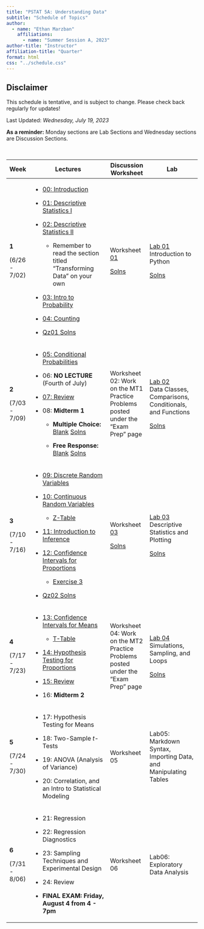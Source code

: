 ```yaml
---
title: "PSTAT 5A: Understanding Data"
subtitle: "Schedule of Topics"
author:
  - name: "Ethan Marzban"
    affiliations:
      - name: "Summer Session A, 2023"
author-title: "Instructor"
affiliation-title: "Quarter"
format: html
css: "../schedule.css"
---
```


::: callout-caution
## Disclaimer

This schedule is tentative, and is subject to change. Please check back regularly for updates!
:::

Last Updated: *Wednesday, July 19, 2023*\

**As a reminder:** Monday sections are Lab Sections and Wednesday sections are Discussion Sections.

\

+---------------+--------------------------------------------------------------------------------------------------------------------------------------------------------------------------------------------------------------------------------------------+-----------------------------------------------------------------------------------------------------------------+------------------------------------------------------------------------------------------------------------------------------------------------------------+
| Week          | Lectures                                                                                                                                                                                                                                   | Discussion Worksheet                                                                                            | Lab                                                                                                                                                        |
+===============+============================================================================================================================================================================================================================================+=================================================================================================================+============================================================================================================================================================+
| **1**         | -   <a href = "Lectures/Lecture00/Lec00.qmd" class = "button label-outline" target = "_blank">00: Introduction</a>                                                                                                                         | Worksheet <a href = "../Files/Wkshts/Wksht01_Blank.pdf" class = "button label-outline" target = "_blank">01</a> | <a href = "Labs/Lab01/lab01.qmd" class = "button label-outline" target = "_blank">Lab 01</a> <br /> Introduction to Python                                 |
|               |                                                                                                                                                                                                                                            |                                                                                                                 |                                                                                                                                                            |
| (6/26 - 7/02) | -   <a href = "Lectures/Lecture01/Lec01.qmd" class = "button label-outline" target = "_blank">01: Descriptive Statistics I</a>                                                                                                             | <a href = "../Files/Wkshts/Wksht01_Solns.pdf" class = "button label-outline" target = "_blank">Solns</a>        | <a href = "../Files/Labs/Lab01_Solns.pdf" class = "button label-outline" target = "_blank">Solns</a>                                                       |
|               |                                                                                                                                                                                                                                            |                                                                                                                 |                                                                                                                                                            |
|               | -   <a href = "Lectures/Lecture02/Lec02.qmd" class = "button label-outline" target = "_blank">02: Descriptive Statistics II</a>                                                                                                            |                                                                                                                 |                                                                                                                                                            |
|               |                                                                                                                                                                                                                                            |                                                                                                                 |                                                                                                                                                            |
|               |     -   Remember to read the section titled "Transforming Data" on your own                                                                                                                                                                |                                                                                                                 |                                                                                                                                                            |
|               |                                                                                                                                                                                                                                            |                                                                                                                 |                                                                                                                                                            |
|               | -   <a href = "Lectures/Lecture03/Lec03.qmd" class = "button label-outline" target = "_blank">03: Intro to Probability</a>                                                                                                                 |                                                                                                                 |                                                                                                                                                            |
|               |                                                                                                                                                                                                                                            |                                                                                                                 |                                                                                                                                                            |
|               | -   <a href = "Lectures/Lecture04/Lec04.qmd" class = "button label-outline" target = "_blank">04: Counting</a>                                                                                                                             |                                                                                                                 |                                                                                                                                                            |
|               |                                                                                                                                                                                                                                            |                                                                                                                 |                                                                                                                                                            |
|               | -   <a href = "../Files/QzSolns/Qz01_solns.pdf" class = "button label-outline" target = "_blank">Qz01 Solns</a>                                                                                                                            |                                                                                                                 |                                                                                                                                                            |
+---------------+--------------------------------------------------------------------------------------------------------------------------------------------------------------------------------------------------------------------------------------------+-----------------------------------------------------------------------------------------------------------------+------------------------------------------------------------------------------------------------------------------------------------------------------------+
| **2**         | -   <a href = "Lectures/Lecture05/Lec05.qmd" class = "button label-outline" target = "_blank">05: Conditional Probabilities</a>                                                                                                            | Worksheet 02: Work on the MT1 Practice Problems posted under the "Exam Prep" page                               | <a href = "Labs/Lab02/lab02.qmd" class = "button label-outline" target = "_blank">Lab 02</a> <br /> Data Classes, Comparisons, Conditionals, and Functions |
|               |                                                                                                                                                                                                                                            |                                                                                                                 |                                                                                                                                                            |
| (7/03 - 7/09) | -   06: **NO LECTURE** (Fourth of July)                                                                                                                                                                                                    |                                                                                                                 | <a href = "../Files/Labs/Lab02_Solns.pdf" class = "button label-outline" target = "_blank">Solns</a>                                                       |
|               |                                                                                                                                                                                                                                            |                                                                                                                 |                                                                                                                                                            |
|               | -   <a href = "Lectures/MT1Rev/mt1_rev_slides.qmd" class = "button label-outline" target = "_blank">07: Review</a>                                                                                                                         |                                                                                                                 |                                                                                                                                                            |
|               |                                                                                                                                                                                                                                            |                                                                                                                 |                                                                                                                                                            |
|               | -   08: **Midterm 1**                                                                                                                                                                                                                      |                                                                                                                 |                                                                                                                                                            |
|               |                                                                                                                                                                                                                                            |                                                                                                                 |                                                                                                                                                            |
|               |     -   **Multiple Choice:** <a href = "../Files/Exams/MT1/MC_Blank.pdf" class = "button label-outline" target = "_blank">Blank</a> <a href = "../Files/Exams/MT1/MC_Solns.pdf" class = "button label-outline" target = "_blank">Solns</a> |                                                                                                                 |                                                                                                                                                            |
|               |                                                                                                                                                                                                                                            |                                                                                                                 |                                                                                                                                                            |
|               |     -   **Free Response:** <a href = "../Files/Exams/MT1/FR_Blank.pdf" class = "button label-outline" target = "_blank">Blank</a> <a href = "../Files/Exams/MT1/FR_Solns.pdf" class = "button label-outline" target = "_blank">Solns</a>   |                                                                                                                 |                                                                                                                                                            |
+---------------+--------------------------------------------------------------------------------------------------------------------------------------------------------------------------------------------------------------------------------------------+-----------------------------------------------------------------------------------------------------------------+------------------------------------------------------------------------------------------------------------------------------------------------------------+
| **3**         | -   <a href = "Lectures/Lecture09/Lec09.qmd" class = "button label-outline" target = "_blank">09: Discrete Random Variables</a>                                                                                                            | Worksheet <a href = "../Files/Wkshts/Wksht03_Blank.pdf" class = "button label-outline" target = "_blank">03</a> | <a href = "Labs/Lab03/lab03.qmd" class = "button label-outline" target = "_blank">Lab 03</a> <br /> Descriptive Statistics and Plotting                    |
|               |                                                                                                                                                                                                                                            |                                                                                                                 |                                                                                                                                                            |
| (7/10 - 7/16) | -   <a href = "Lectures/Lecture10/Lec10.qmd" class = "button label-outline" target = "_blank">10: Continuous Random Variables</a>                                                                                                          | <a href = "../Files/Wkshts/Wksht03_Solns.pdf" class = "button label-outline" target = "_blank">Solns</a>        | <a href = "../Files/Labs/Lab03_Solns.pdf" class = "button label-outline" target = "_blank">Solns</a>                                                       |
|               |                                                                                                                                                                                                                                            |                                                                                                                 |                                                                                                                                                            |
|               |     -   <a href = "../Files/Tables/Z_Table.pdf" class = "button label-outline" target = "_blank">Z-Table</a>                                                                                                                               |                                                                                                                 |                                                                                                                                                            |
|               |                                                                                                                                                                                                                                            |                                                                                                                 |                                                                                                                                                            |
|               | -   <a href = "Lectures/Lecture11/Lec11.qmd" class = "button label-outline" target = "_blank">11: Introduction to Inference</a>                                                                                                            |                                                                                                                 |                                                                                                                                                            |
|               |                                                                                                                                                                                                                                            |                                                                                                                 |                                                                                                                                                            |
|               | -   <a href = "Lectures/Lecture12/Lec12.qmd" class = "button label-outline" target = "_blank">12: Confidence Intervals for Proportions</a>                                                                                                 |                                                                                                                 |                                                                                                                                                            |
|               |                                                                                                                                                                                                                                            |                                                                                                                 |                                                                                                                                                            |
|               |     -   <a href = "../Files/Lec_Ex/Lec12_Ex3.pdf" class = "button label-outline" target = "_blank">Exercise 3</a>                                                                                                                          |                                                                                                                 |                                                                                                                                                            |
|               |                                                                                                                                                                                                                                            |                                                                                                                 |                                                                                                                                                            |
|               | -   <a href = "../Files/QzSolns/Qz02_solns.pdf" class = "button label-outline" target = "_blank">Qz02 Solns</a>                                                                                                                            |                                                                                                                 |                                                                                                                                                            |
+---------------+--------------------------------------------------------------------------------------------------------------------------------------------------------------------------------------------------------------------------------------------+-----------------------------------------------------------------------------------------------------------------+------------------------------------------------------------------------------------------------------------------------------------------------------------+
| **4**         | -   <a href = "Lectures/Lecture13/Lec13.qmd" class = "button label-outline" target = "_blank">13: Confidence Intervals for Means</a>                                                                                                       | Worksheet 04: Work on the MT2 Practice Problems posted under the "Exam Prep" page                               | <a href = "Labs/Lab04/lab04.qmd" class = "button label-outline" target = "_blank">Lab 04</a> <br /> Simulations, Sampling, and Loops                       |
|               |                                                                                                                                                                                                                                            |                                                                                                                 |                                                                                                                                                            |
| (7/17 - 7/23) |     -   <a href = "../Files/Tables/T_Table.pdf" class = "button label-outline" target = "_blank">T-Table</a>                                                                                                                               |                                                                                                                 | <a href = "../Files/Labs/Lab04_Solns.pdf" class = "button label-outline" target = "_blank">Solns</a>                                                       |
|               |                                                                                                                                                                                                                                            |                                                                                                                 |                                                                                                                                                            |
|               | -   <a href = "Lectures/Lecture14/Lec14.qmd" class = "button label-outline" target = "_blank">14: Hypothesis Testing for Proportions</a>                                                                                                   |                                                                                                                 |                                                                                                                                                            |
|               |                                                                                                                                                                                                                                            |                                                                                                                 |                                                                                                                                                            |
|               | -   <a href = "Lectures/MT2Rev/mt2rev.qmd" class = "button label-outline" target = "_blank">15: Review</a>                                                                                                                                 |                                                                                                                 |                                                                                                                                                            |
|               |                                                                                                                                                                                                                                            |                                                                                                                 |                                                                                                                                                            |
|               | -   16: **Midterm 2**                                                                                                                                                                                                                      |                                                                                                                 |                                                                                                                                                            |
+---------------+--------------------------------------------------------------------------------------------------------------------------------------------------------------------------------------------------------------------------------------------+-----------------------------------------------------------------------------------------------------------------+------------------------------------------------------------------------------------------------------------------------------------------------------------+
| **5**         | -   17: Hypothesis Testing for Means                                                                                                                                                                                                       | Worksheet 05                                                                                                    | Lab05: Markdown Syntax, Importing Data, and Manipulating Tables                                                                                            |
|               |                                                                                                                                                                                                                                            |                                                                                                                 |                                                                                                                                                            |
| (7/24 - 7/30) | -   18: Two-Sample *t*-Tests                                                                                                                                                                                                               |                                                                                                                 |                                                                                                                                                            |
|               |                                                                                                                                                                                                                                            |                                                                                                                 |                                                                                                                                                            |
|               | -   19: ANOVA (Analysis of Variance)                                                                                                                                                                                                       |                                                                                                                 |                                                                                                                                                            |
|               |                                                                                                                                                                                                                                            |                                                                                                                 |                                                                                                                                                            |
|               | -   20: Correlation, and an Intro to Statistical Modeling                                                                                                                                                                                  |                                                                                                                 |                                                                                                                                                            |
+---------------+--------------------------------------------------------------------------------------------------------------------------------------------------------------------------------------------------------------------------------------------+-----------------------------------------------------------------------------------------------------------------+------------------------------------------------------------------------------------------------------------------------------------------------------------+
| **6**         | -   21: Regression                                                                                                                                                                                                                         | Worksheet 06                                                                                                    | Lab06: Exploratory Data Analysis                                                                                                                           |
|               |                                                                                                                                                                                                                                            |                                                                                                                 |                                                                                                                                                            |
| (7/31 - 8/06) | -   22: Regression Diagnostics                                                                                                                                                                                                             |                                                                                                                 |                                                                                                                                                            |
|               |                                                                                                                                                                                                                                            |                                                                                                                 |                                                                                                                                                            |
|               | -   23: Sampling Techniques and Experimental Design                                                                                                                                                                                        |                                                                                                                 |                                                                                                                                                            |
|               |                                                                                                                                                                                                                                            |                                                                                                                 |                                                                                                                                                            |
|               | -   24: Review                                                                                                                                                                                                                             |                                                                                                                 |                                                                                                                                                            |
|               |                                                                                                                                                                                                                                            |                                                                                                                 |                                                                                                                                                            |
|               | -   **FINAL EXAM: Friday, August 4 from 4 - 7pm**                                                                                                                                                                                          |                                                                                                                 |                                                                                                                                                            |
+---------------+--------------------------------------------------------------------------------------------------------------------------------------------------------------------------------------------------------------------------------------------+-----------------------------------------------------------------------------------------------------------------+------------------------------------------------------------------------------------------------------------------------------------------------------------+
